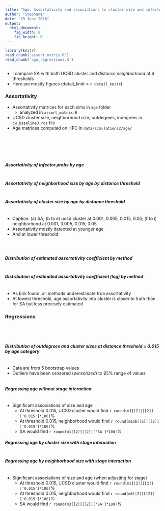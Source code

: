 ```yaml
---
title: "Age: Assortativity and associations to cluster size and infector probability"
author: "Stephane"
date: "29 June 2016"
output:
  html_document:
    fig_width: 8
    fig_height: 6
---
```


```r
library(knitr)
read_chunk('assort_matrix.R')
read_chunk('age_regressions.R')
```

```r
```

* I compare SA with both UCSD cluster and _distance neighborhood_ at 4 thresholds
* Here are mostly figures (detail_knitr = `r detail_knitr`)

### Assortativity

* Assortativity matrices for each sims in `age` folder
    + analyzed in `assort_matrix.R`
* UCSD cluster size, neighborhood size, outdegrees, indegrees in `cw_Baseline0.rds` file
* Age matrices computed on HPC in `data/simulations2/age/`

```r
```

```r
```

```r
```

```r
```

```r
```

```r
```

##### Assortativity of infector probs by age
```r
```

##### Assortativity of neighborhood size by age by distance threshold
```r
```

##### Assortativity of cluster size by age by distance threshold
```r
```

* Caption: (a) SA; (b to e) ucsd cluster at 0.001, 0.005, 0.015, 0.05; (f to i) neighborhood at 0.001, 0.005, 0.015, 0.05
* Assortativity mostly detected at younger age
* And at lower threshold

```r
```

```r
```

```r
```

##### Distribution of estimated assortativity coefficient by method
```r
```

##### Distribution of estimated assortativity coefficient (log) by method
```r
```

* As Erik found, all methods underestimate true assortativity
* At lowest threshold, age assortativity into cluster is closer to truth than for SA but less precisely estimated  

### Regressions

```r
```

```r
```

```r
```

```r
```

##### Distribution of outdegrees and cluster sizes at distance threshold = 0.015 by age category
```r
```

* Data are from 5 bootstrap values
* Outliers have been censored (_winsorized_) to 95% range of values

```r
```

##### Regressing age without stage interaction
```r
```

* Significant associations of size and age
    + At threshold 0.015, UCSD cluster would find `r round(m1[[2]][[2]]['0.015']*100)`%
     + At threshold 0.015, neighborhood would find `r round(m1nb[[2]][[2]]['0.015']*100)`% 
    + SA would find `r round(m1[[2]][[2]]['SA']*100)`%

##### Regressing age by cluster size with stage interaction
```r
```

##### Regressing age by neighborhood size with stage interaction
```r
```

* Significant associations of size and age (when adjusting for stage)
    + At threshold 0.015, UCSD cluster would find `r round(m2[[2]][[2]]['0.015']*100)`%  
    + At threshold 0.015, neighborhood would find `r round(m3[[2]][[2]]['0.015']*100)`% 
    + SA would find `r round(m3[[2]][[2]]['SA']*100)`%

